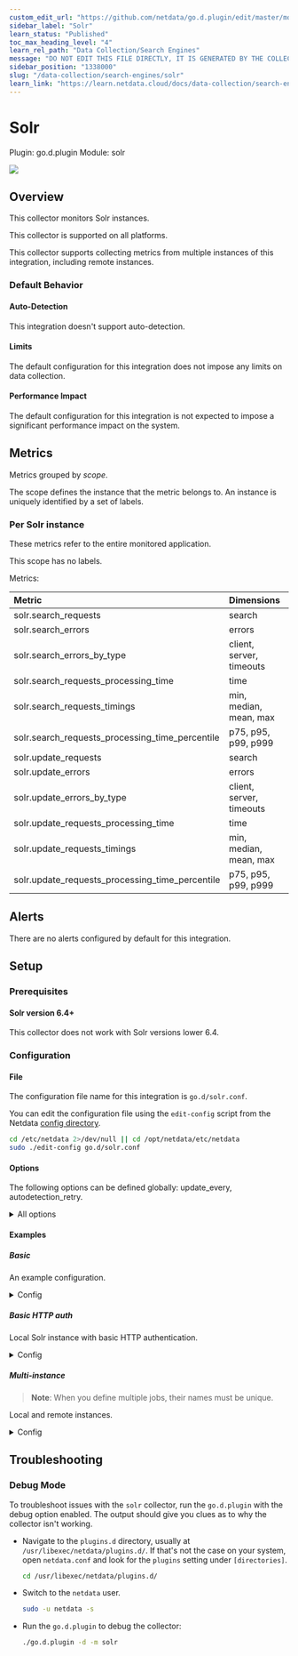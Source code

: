 ```yaml
---
custom_edit_url: "https://github.com/netdata/go.d.plugin/edit/master/modules/solr/metadata.yaml"
sidebar_label: "Solr"
learn_status: "Published"
toc_max_heading_level: "4"
learn_rel_path: "Data Collection/Search Engines"
message: "DO NOT EDIT THIS FILE DIRECTLY, IT IS GENERATED BY THE COLLECTOR'S metadata.yaml FILE"
sidebar_position: "1338000"
slug: "/data-collection/search-engines/solr"
learn_link: "https://learn.netdata.cloud/docs/data-collection/search-engines/solr"
---
```



# Solr

Plugin: go.d.plugin
Module: solr

<img src="https://img.shields.io/badge/maintained%20by-Netdata-%2300ab44" />

## Overview

This collector monitors Solr instances.




This collector is supported on all platforms.

This collector supports collecting metrics from multiple instances of this integration, including remote instances.


### Default Behavior

#### Auto-Detection

This integration doesn't support auto-detection.

#### Limits

The default configuration for this integration does not impose any limits on data collection.

#### Performance Impact

The default configuration for this integration is not expected to impose a significant performance impact on the system.


## Metrics

Metrics grouped by *scope*.

The scope defines the instance that the metric belongs to. An instance is uniquely identified by a set of labels.



### Per Solr instance

These metrics refer to the entire monitored application.

This scope has no labels.

Metrics:

| Metric | Dimensions | Unit |
|:------|:----------|:----|
| solr.search_requests | search | requests/s |
| solr.search_errors | errors | errors/s |
| solr.search_errors_by_type | client, server, timeouts | errors/s |
| solr.search_requests_processing_time | time | milliseconds |
| solr.search_requests_timings | min, median, mean, max | milliseconds |
| solr.search_requests_processing_time_percentile | p75, p95, p99, p999 | milliseconds |
| solr.update_requests | search | requests/s |
| solr.update_errors | errors | errors/s |
| solr.update_errors_by_type | client, server, timeouts | errors/s |
| solr.update_requests_processing_time | time | milliseconds |
| solr.update_requests_timings | min, median, mean, max | milliseconds |
| solr.update_requests_processing_time_percentile | p75, p95, p99, p999 | milliseconds |



## Alerts

There are no alerts configured by default for this integration.


## Setup

### Prerequisites

#### Solr version 6.4+

This collector does not work with Solr versions lower 6.4.



### Configuration

#### File

The configuration file name for this integration is `go.d/solr.conf`.


You can edit the configuration file using the `edit-config` script from the
Netdata [config directory](/docs/configuring/configuration#the-netdata-config-directory).

```bash
cd /etc/netdata 2>/dev/null || cd /opt/netdata/etc/netdata
sudo ./edit-config go.d/solr.conf
```
#### Options

The following options can be defined globally: update_every, autodetection_retry.


<details><summary>All options</summary>

| Name | Description | Default | Required |
|:----|:-----------|:-------|:--------:|
| update_every | Data collection frequency. |  | False |
| autodetection_retry | Recheck interval in seconds. Zero means no recheck will be scheduled. |  | False |
| url | Server URL. |  | True |
| socket | Server Unix socket. |  | False |
| address | Server address in IP:PORT format. |  | False |
| fcgi_path | Status path. |  | False |
| timeout | HTTP request timeout. |  | False |
| username | Username for basic HTTP authentication. |  | False |
| password | Password for basic HTTP authentication. |  | False |
| proxy_url | Proxy URL. |  | False |
| proxy_username | Username for proxy basic HTTP authentication. |  | False |
| proxy_password | Password for proxy basic HTTP authentication. |  | False |
| method | HTTP request method. |  | False |
| body | HTTP request body. |  | False |
| headers | HTTP request headers. |  | False |
| not_follow_redirects | Redirect handling policy. Controls whether the client follows redirects. |  | False |
| tls_skip_verify | Server certificate chain and hostname validation policy. Controls whether the client performs this check. |  | False |
| tls_ca | Certification authority that the client uses when verifying the server's certificates. |  | False |
| tls_cert | Client TLS certificate. |  | False |
| tls_key | Client TLS key. |  | False |

</details>

#### Examples

##### Basic

An example configuration.

<details><summary>Config</summary>

```yaml
jobs:
  - name: local
  url: http://localhost:8983

```
</details>

##### Basic HTTP auth

Local Solr instance with basic HTTP authentication.

<details><summary>Config</summary>

```yaml
jobs:
  - name: local
    url: http://localhost:8983
    username: foo
    password: bar

```
</details>

##### Multi-instance

> **Note**: When you define multiple jobs, their names must be unique.

Local and remote instances.


<details><summary>Config</summary>

```yaml
jobs:
  - name: local
    url: http://localhost:8983

  - name: remote
    url: http://203.0.113.10:8983

```
</details>



## Troubleshooting

### Debug Mode

To troubleshoot issues with the `solr` collector, run the `go.d.plugin` with the debug option enabled. The output
should give you clues as to why the collector isn't working.

- Navigate to the `plugins.d` directory, usually at `/usr/libexec/netdata/plugins.d/`. If that's not the case on
  your system, open `netdata.conf` and look for the `plugins` setting under `[directories]`.

  ```bash
  cd /usr/libexec/netdata/plugins.d/
  ```

- Switch to the `netdata` user.

  ```bash
  sudo -u netdata -s
  ```

- Run the `go.d.plugin` to debug the collector:

  ```bash
  ./go.d.plugin -d -m solr
  ```


